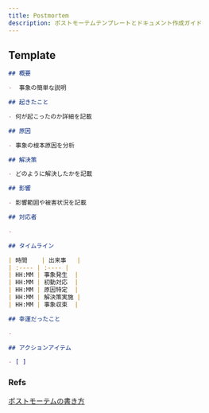 ```yaml
---
title: Postmortem
description: ポストモーテムテンプレートとドキュメント作成ガイド
---
```


## Template

```markdown
## 概要

-  事象の簡単な説明

## 起きたこと

- 何が起こったのか詳細を記載

## 原因

- 事象の根本原因を分析

## 解決策

- どのように解決したかを記載

## 影響

- 影響範囲や被害状況を記載

## 対応者

- 

## タイムライン

| 時間    | 出来事   |
| :---- | :---- |
| HH:MM | 事象発生  |
| HH:MM | 初動対応  |
| HH:MM | 原因特定  |
| HH:MM | 解決策実施 |
| HH:MM | 事象収束  |

## 幸運だったこと

- 

## アクションアイテム

- [ ] 

```

### Refs

[ポストモーテムの書き方](https://zenn.dev/andynuma/scraps/ccecaa48d62811)
